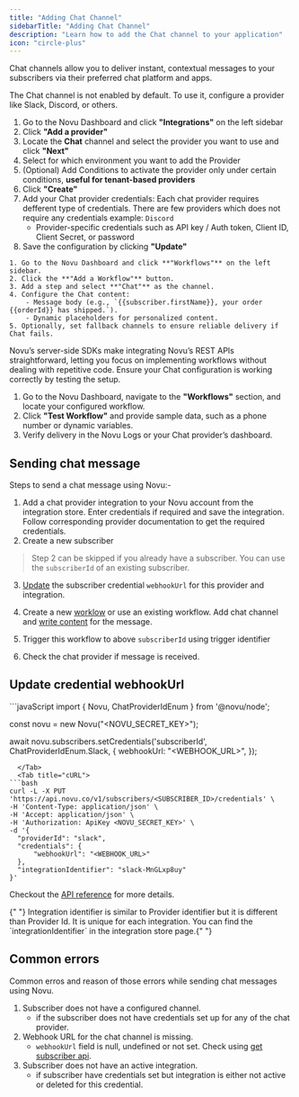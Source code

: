 ```yaml
---
title: "Adding Chat Channel"
sidebarTitle: "Adding Chat Channel"
description: "Learn how to add the Chat channel to your application"
icon: "circle-plus"
---
```



Chat channels allow you to deliver instant, contextual messages to your subscribers via their preferred chat platform and apps.

<Steps>
  <Step title="Enable Chat Channel in Novu Dashboard">

  <Note>
The Chat channel is not enabled by default. To use it, configure a provider like Slack, Discord, or others.
  </Note>

1. Go to the Novu Dashboard and click **"Integrations"** on the left sidebar
2. Click **"Add a provider"**
3. Locate the **Chat** channel and select the provider you want to use and click **"Next"**
4. Select for which environment you want to add the Provider
5. (Optional) Add Conditions to activate the provider only under certain conditions, **useful for tenant-based providers**
6. Click **"Create"**
7. Add your Chat provider credentials:
    <Warning> Each chat provider requires defferent type of credentials. There are few providers which does not require any credentials example: `Discord` </Warning>
    - Provider-specific credentials such as API key / Auth token, Client ID, Client Secret, or password
8. Save the configuration by clicking **"Update"**


  </Step>

  <Step title="Setup workflow with chat channel in Novu Dashboard">
    
    1. Go to the Novu Dashboard and click **"Workflows"** on the left sidebar.
    2. Click the **"Add a Workflow"** button.
    3. Add a step and select **"Chat"** as the channel.
    4. Configure the Chat content:
        - Message body (e.g., `{{subscriber.firstName}}, your order {{orderId}} has shipped.`).
        - Dynamic placeholders for personalized content.
    5. Optionally, set fallback channels to ensure reliable delivery if Chat fails.

  </Step>


  <Step title="Add a workflow Trigger to your backend">
Novu’s server-side SDKs make integrating Novu’s REST APIs straightforward, letting you focus on implementing workflows without dealing with repetitive code.

<Card title="Server-side SDKs" icon="plug" href="/sdks/overview#server-side-sdks">
</Card>
  </Step>

  <Step title="Test and Verify Chat Channel">
Ensure your Chat configuration is working correctly by testing the setup.

1. Go to the Novu Dashboard, navigate to the **"Workflows"** section, and locate your configured workflow.
2. Click **"Test Workflow"** and provide sample data, such as a phone number or dynamic variables.
3. Verify delivery in the Novu Logs or your Chat provider’s dashboard.

  </Step>
</Steps>



## Sending chat message

Steps to send a chat message using Novu:-

1. Add a chat provider integration to your Novu account from the integration store. Enter credentials if required and save the integration. Follow corresponding provider documentation to get the required credentials.
2. Create a new subscriber

> Step 2 can be skipped if you already have a subscriber. You can use the `subscriberId` of an existing subscriber.

3. [Update](/integrations/providers/chat/overview#update-credential-webhookurl) the subscriber credential `webhookUrl` for this provider and integration.

4. Create a new [worklow](/workflow/overview) or use an existing workflow. Add chat channel and [write content](/content-creation-design/notification-content-creation#chat) for the message.

5. Trigger this workflow to above `subscriberId` using trigger identifier

6. Check the chat provider if message is received.

## Update credential webhookUrl

<Tabs>
  <Tab title="Node.js">
```javaScript
import {
  Novu,
  ChatProviderIdEnum
} from '@novu/node';

const novu = new Novu("<NOVU_SECRET_KEY>");

await novu.subscribers.setCredentials('subscriberId', ChatProviderIdEnum.Slack, {
webhookUrl: "<WEBHOOK_URL>",
});

```
  </Tab>
  <Tab title="cURL">
```bash
curl -L -X PUT 'https://api.novu.co/v1/subscribers/<SUBSCRIBER_ID>/credentials' \
-H 'Content-Type: application/json' \
-H 'Accept: application/json' \
-H 'Authorization: ApiKey <NOVU_SECRET_KEY>' \
-d '{
  "providerId": "slack",
  "credentials": {
      "webhookUrl": "<WEBHOOK_URL>"
  },
  "integrationIdentifier": "slack-MnGLxp8uy"
}'
```

  </Tab>
</Tabs>

Checkout the [API reference](/api-reference/subscribers/update-subscriber-credentials) for more details.

<Info>
  {" "}
  Integration identifier is similar to Provider identifier but it is different than
  Provider Id. It is unique for each integration. You can find the `integrationIdentifier`
  in the integration store page.{" "}
</Info>

## Common errors

Common erros and reason of those errors while sending chat messages using Novu.

1. Subscriber does not have a configured channel.
   - if the subscriber does not have credentials set up for any of the chat provider.
2. Webhook URL for the chat channel is missing.
   - `webhookUrl` field is null, undefined or not set. Check using [get subscriber api](/api-reference/subscribers/get-subscriber).
3. Subscriber does not have an active integration.
   - if subscriber have credentials set but integration is either not active or deleted for this credential.

<Tip>
  <MissingProvider channelName="SMS" />
</Tip>
